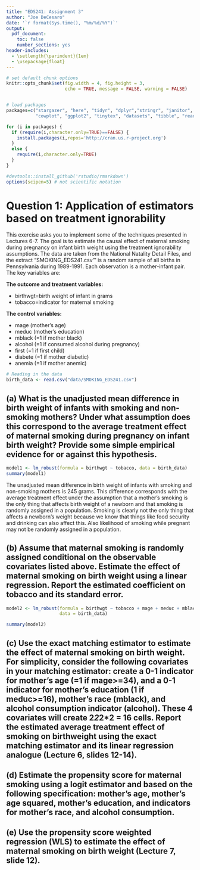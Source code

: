```yaml
---
title: "EDS241: Assignment 3"
author: "Joe DeCesaro"
date: '`r format(Sys.time(), "%m/%d/%Y")`'
output: 
  pdf_document:
    toc: false
    number_sections: yes
header-includes:
  - \setlength{\parindent}{1em}
  - \usepackage{float}
--- 
```

  
``` r

# set default chunk options
knitr::opts_chunk$set(fig.width = 4, fig.height = 3, 
                      echo = TRUE, message = FALSE, warning = FALSE)


# load packages
packages=c("stargazer", "here", "tidyr", "dplyr","stringr", "janitor", 
           "cowplot", "ggplot2", "tinytex", "datasets", "tibble", "readxl", "estimatr", "car", "broom", "kableExtra", "here")

for (i in packages) {
  if (require(i,character.only=TRUE)==FALSE) {
    install.packages(i,repos='http://cran.us.r-project.org')
  }
  else {
    require(i,character.only=TRUE)
  }
}

#devtools::install_github('rstudio/rmarkdown')
options(scipen=5) # not scientific notation


```

# **Question 1: Application of estimators based on treatment ignorability**

This exercise asks you to implement some of the techniques presented in Lectures 6-7. The goal is to estimate the causal effect of maternal smoking during pregnancy on infant birth weight using the treatment ignorability assumptions. The data are taken from the National Natality Detail Files, and the extract “SMOKING_EDS241.csv”' is a random sample of all births in Pennsylvania during 1989-1991. Each observation is a mother-infant pair. The key variables are:

**The outcome and treatment variables:**

- birthwgt=birth weight of infant in grams 
- tobacco=indicator for maternal smoking

**The control variables:**

- mage (mother's age)
- meduc (mother's education)
- mblack (=1 if mother black)
- alcohol (=1 if consumed alcohol during pregnancy)
- first (=1 if first child)
- diabete (=1 if mother diabetic)
- anemia (=1 if mother anemic)

```r
# Reading in the data
birth_data <- read.csv("data/SMOKING_EDS241.csv")
```


## (a) What is the unadjusted mean difference in birth weight of infants with smoking and non- smoking mothers? Under what assumption does this correspond to the average treatment effect of maternal smoking during pregnancy on infant birth weight? Provide some simple empirical evidence for or against this hypothesis.
```r
model1 <- lm_robust(formula = birthwgt ~ tobacco, data = birth_data)
summary(model1)
```

The unadjusted mean difference in birth weight of infants with smoking and non-smoking mothers is 245 grams. This difference corresponds with the average treatment effect under the assumption that a mother's smoking is the only thing that affects birth weight of a newborn and that smoking is randomly assigned in a population. Smoking is clearly not the only thing that affects a newborn's weight because we know that things like food security and drinking can also affect this. Also likelihood of smoking while pregnant may not be randomly assigned in a population.

## (b) Assume that maternal smoking is randomly assigned conditional on the observable covariates listed above. Estimate the effect of maternal smoking on birth weight using a linear regression. Report the estimated coefficient on tobacco and its standard error.
```r
model2 <- lm_robust(formula = birthwgt ~ tobacco + mage + meduc + mblack + alcohol + first + diabete + anemia, 
                    data = birth_data)

summary(model2)
```



## (c) Use the exact matching estimator to estimate the effect of maternal smoking on birth weight. For simplicity, consider the following covariates in your matching estimator: create a 0-1 indicator for mother's age (=1 if mage>=34), and a 0-1 indicator for mother's education (1 if meduc>=16), mother's race (mblack), and alcohol consumption indicator (alcohol). These 4 covariates will create 2*2*2*2 = 16 cells. Report the estimated average treatment effect of smoking on birthweight using the exact matching estimator and its linear regression analogue (Lecture 6, slides 12-14).

## (d) Estimate the propensity score for maternal smoking using a logit estimator and based on the following specification: mother’s age, mother’s age squared, mother’s education, and indicators for mother’s race, and alcohol consumption.

## (e) Use the propensity score weighted regression (WLS) to estimate the effect of maternal smoking on birth weight (Lecture 7, slide 12).


